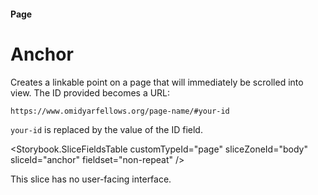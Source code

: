 


<Meta title="Pages/Anchor" />

#### Page

# Anchor

Creates a linkable point on a page that will immediately be scrolled into view.
The ID provided becomes a URL:

`https://www.omidyarfellows.org/page-name/#your-id`

`your-id` is replaced by the value of the ID field.

<Storybook.SliceFieldsTable
  customTypeId="page"
  sliceZoneId="body"
  sliceId="anchor"
  fieldset="non-repeat"
/>

This slice has no user-facing interface.
